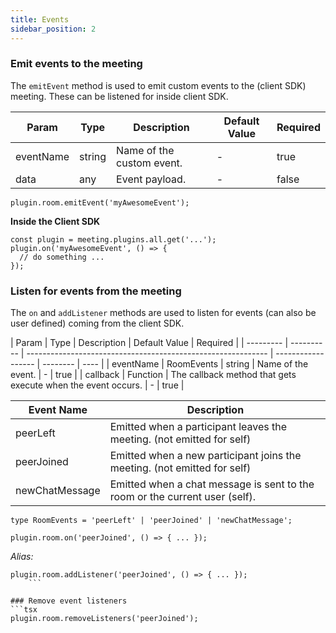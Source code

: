 ```yaml
---
title: Events
sidebar_position: 2
---
```


### Emit events to the meeting

The `emitEvent` method is used to emit custom events to the (client SDK)
meeting. These can be listened for inside client SDK.

| Param     | Type   | Description               | Default Value | Required |
| --------- | ------ | ------------------------- | ------------- | -------- |
| eventName | string | Name of the custom event. | -             | true     |
| data      | any    | Event payload.            | -             | false    |

```tsx
plugin.room.emitEvent('myAwesomeEvent');
```

**Inside the Client SDK**

```tsx
const plugin = meeting.plugins.all.get('...');
plugin.on('myAwesomeEvent', () => {
  // do something ...
});
```

### Listen for events from the meeting

The `on` and `addListener` methods are used to listen for events (can also be
user defined) coming from the client SDK.

| Param     | Type       | Description                                                  | Default Value      | Required |
| --------- | ---------- | ------------------------------------------------------------ | ------------------ | -------- | ---- |
| eventName | RoomEvents | string                                                       | Name of the event. | -        | true |
| callback  | Function   | The callback method that gets execute when the event occurs. | -                  | true     |

| Event Name     | Description                                                                 |
| -------------- | --------------------------------------------------------------------------- |
| peerLeft       | Emitted when a participant leaves the meeting. (not emitted for self)       |
| peerJoined     | Emitted when a new participant joins the meeting. (not emitted for self)    |
| newChatMessage | Emitted when a chat message is sent to the room or the current user (self). |

```tsx
type RoomEvents = 'peerLeft' | 'peerJoined' | 'newChatMessage';
```

```tsx
plugin.room.on('peerJoined', () => { ... });
```

_Alias:_

````tsx
plugin.room.addListener('peerJoined', () => { ... });
    ```

### Remove event listeners
```tsx
plugin.room.removeListeners('peerJoined');
````
